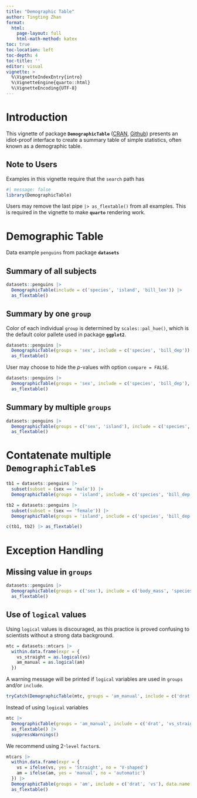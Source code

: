 ```yaml
---
title: "Demographic Table"
author: Tingting Zhan
format: 
  html:
    page-layout: full
    html-math-method: katex
toc: true
toc-location: left
toc-depth: 4
toc-title: ''
editor: visual
vignette: >
  %\VignetteIndexEntry{intro}
  %\VignetteEngine{quarto::html}
  %\VignetteEncoding{UTF-8}
---
```


# Introduction

This vignette of package **`DemographicTable`** ([CRAN](https://cran.r-project.org/package=DemographicTable), [Github](https://github.com/tingtingzhan/DemographicTable)) presents an idiot-proof interface to create a summary table of simple statistics, often known as a demographic table.

## Note to Users

Examples in this vignette require that the `search` path has

```r
#| message: false
library(DemographicTable)
```

Users may remove the last pipe `|> as_flextable()` from all examples. This is required in the vignette to make **`quarto`** rendering work.

# Demographic Table

Data example `penguins` from package **`datasets`**

## Summary of all subjects

```r
datasets::penguins |>
  DemographicTable(include = c('species', 'island', 'bill_len')) |> 
  as_flextable()
```

## Summary by one `group`

Color of each individual `group` is determined by `scales::pal_hue()`, which is the default color pallete used in package **`ggplot2`**.

```r
datasets::penguins |>
  DemographicTable(groups = 'sex', include = c('species', 'bill_dep')) |> 
  as_flextable()
```

User may choose to hide the $p$-values with option `compare = FALSE`.

```r
datasets::penguins |>
  DemographicTable(groups = 'sex', include = c('species', 'bill_dep'), compare = FALSE) |> 
  as_flextable()
```

## Summary by multiple `groups`

```r
datasets::penguins |>
  DemographicTable(groups = c('sex', 'island'), include = c('species', 'bill_dep'), compare = FALSE) |> 
  as_flextable()
```

# Contatenate multiple `DemographicTable`s

```r
tb1 = datasets::penguins |>
  subset(subset = (sex == 'male')) |>
  DemographicTable(groups = 'island', include = c('species', 'bill_dep'), data.name = 'Male Penguins', compare = FALSE)
```

```r
tb2 = datasets::penguins |>
  subset(subset = (sex == 'female')) |>
  DemographicTable(groups = 'island', include = c('species', 'bill_dep'), data.name = 'Female Penguins', compare = FALSE)
```

```r
c(tb1, tb2) |> as_flextable()
```

# Exception Handling

## Missing value in `groups`

```r
datasets::penguins |>
  DemographicTable(groups = c('sex'), include = c('body_mass', 'species')) |>
  as_flextable()
```

## Use of `logical` values

Using `logical` values is discouraged, as this practice is proved confusing to scientists without a strong data background.

```r
mtc = datasets::mtcars |>
  within.data.frame(expr = {
    vs_straight = as.logical(vs)
    am_manual = as.logical(am)
  })
```

A warning message will be printed if `logical` variables are used in `groups` and/or `include`.

```r
tryCatch(DemographicTable(mtc, groups = 'am_manual', include = c('drat', 'vs_straight')), warning = identity)
```

Instead of using `logical` variables

```r
mtc |>
  DemographicTable(groups = 'am_manual', include = c('drat', 'vs_straight')) |>
  as_flextable() |>
  suppressWarnings()
```

We recommend using 2-`level` `factor`s.

```r
mtcars |>
  within.data.frame(expr = {
    vs = ifelse(vs, yes = 'Straight', no = 'V-shaped')
    am = ifelse(am, yes = 'manual', no = 'automatic')
  }) |> 
  DemographicTable(groups = 'am', include = c('drat', 'vs'), data.name = 'mtcars') |>
  as_flextable()
```
